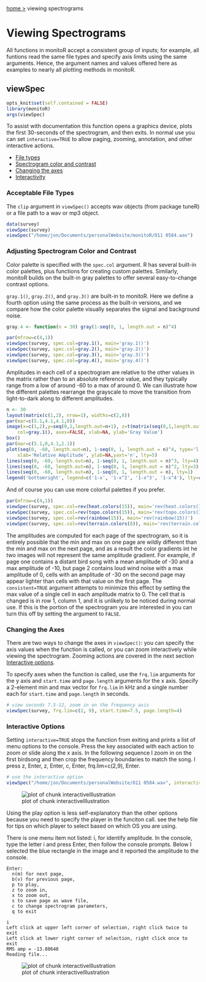 <a href="#" onclick="goBack()">home &gt;</a><p style="display:inline;">viewing spectrograms</p>
# Viewing Spectrograms
All functions in monitoR accept a consistent group of inputs; for example, all funtions read the same file types and specify axis limits using the same arguments. Hence, the argument names and values offered here as examples to nearly all plotting methods in monitoR. 

## viewSpec
```r
opts_knit$set(self.contained = FALSE)
library(monitoR)
args(viewSpec)
```
To assist with documentation this function opens a graphics device, plots the first 30-seconds of the spectrogram, and then exits. In normal use you can set `interactive=TRUE` to allow paging, zooming, annotation, and other interactive actions.

+ [File types](#filetypes)
+ [Spectrogram color and contrast](#colorcontrast)
+ [Changing the axes](#changingtheaxes)
+ [Interactivity](#interactivity)
  
<h3 id="filetypes">Acceptable File Types</h3>
The `clip` argument in `viewSpec()` accepts wav objects (from package tuneR) or a file path to a wav or mp3 object.  

```r
data(survey)
viewSpec(survey)
viewSpec("/home/jon/Documents/personalWebsite/monitoR/O11 0584.wav")
```

<h3 id="colorcontrast">Adjusting Spectrogram Color and Contrast</h3>
Color palette is specified with the `spec.col` argument. R has several built-in color palettes, plus functions for creating custom palettes. Similarly, monitoR builds on the built-in gray palettes to offer several easy-to-change contrast options.   

`gray.1()`, `gray.2()`, and `gray.3()` are built-in to monitoR. Here we define a fourth option using the same process as the built-in versions, and we compare how the color palette visually separates the signal and background noise.   

```r
gray.4 <- function(n = 30) gray(1-seq(0, 1, length.out = n)^4)

par(mfrow=c(4,1))
viewSpec(survey, spec.col=gray.1(), main='gray.1()')
viewSpec(survey, spec.col=gray.2(), main='gray.2()')
viewSpec(survey, spec.col=gray.3(), main='gray.3()')
viewSpec(survey, spec.col=gray.4(), main='gray.4()')
```

Amplitudes in each cell of a spectrogram are relative to the other values in the matrix rather than to an absolute reference value, and they typically range from a low of around -60 to a max of around 0. We can illustrate how the different palettes rearrange the grayscale to move the transition from light-to-dark along to different amplitudes.

```r
n <- 30
layout(matrix(c(1,2), nrow=1), widths=c(2,8))
par(mar=c(5.1,4.1,4.1,0))
image(x=c(1,2),y=seq(0,1,length.out=n+1), z=t(matrix(seq(0,1,length.out=n), nrow=n)), 
    col=gray.1(), axes=FALSE, xlab=NA, ylab='Gray Value')
box()
par(mar=c(5.1,0,4.1,2.1))
plot(seq(0, -60, length.out=n), 1-seq(0, 1, length.out = n)^4, type='l', 
    xlab='Relative Amplitude', ylab=NA,yaxt='n', lty=5)
lines(seq(0, -60, length.out=n), 1-seq(0, 1, length.out = n)^3, lty=4)
lines(seq(0, -60, length.out=n), 1-seq(0, 1, length.out = n)^2, lty=3)
lines(seq(0, -60, length.out=n), 1-seq(0, 1, length.out = n), lty=1)
legend('bottomright', legend=c('1-x', '1-x^2', '1-x^3', '1-x^4'), lty=c(1,3,4,5), bty='n')
```

And of course you can use more colorful palettes if you prefer.  

```r
par(mfrow=c(4,1))
viewSpec(survey, spec.col=rev(heat.colors(15)), main='rev(heat.colors(15))')
viewSpec(survey, spec.col=rev(topo.colors(15)), main='rev(topo.colors(15))')
viewSpec(survey, spec.col=rev(rainbow(15)), main='rev(rainbow(15))')
viewSpec(survey, spec.col=rev(terrain.colors(8)), main='rev(terrain.colors(8))')
```

The amplitudes are computed for each page of the spectrogram, so it is entirely possible that the min and max on one page are wildly different than the min and max on the next page, and as a result the color gradients int he two images will not represent the same amplitude gradient. For example, if page one contains a distant bird song with a mean amplitude of -30 and a max amplitude of -10, but page 2 contains loud wind noise with a max amplitude of 0, cells with an amplitude of -30 on the second page may appear lighter than cells with that value on the first page. The `consistent=TRUE` argument attempts to minimize this effect by setting the max value of a single cell in each amplitude matrix to 0. The cell that is changed is in row 1, column 1, and it is unlikely to be noticed during normal use. If this is the portion of the spectrogram you are interested in you can turn this off by setting the argument to `FALSE`.  

<h3 id="changingtheaxes">Changing the Axes</h3>
There are two ways to change the axes in `viewSpec()`: you can specify the axis values when the function is called, or you can zoom interactively while viewing the spectrogram. Zooming actions are covered in the next section [Interactive options](#interactivity).  

To specify axes when the function is called, use the `frq.lim` arguments for the y axis and `start.time` and `page.length` arguments for the x axis. Specify a 2-element min and max vector for `frq.lim` in kHz and a single number each for `start.time` and `page.length` in seconds.  

```r
# view seconds 7.5-12, zoom in on the frequency axis
viewSpec(survey, frq.lim=c(2, 9), start.time=7.5, page.length=4)
```

<h3 id="interactivity">Interactive Options</h3>
Setting `interactive=TRUE` stops the function from exiting and prints a list of menu options to the console. Press the key associated with each action to zoom or slide along the x axis. In the following sequence I zoom in on the first birdsong and then crop the frequency boundaries to match the song. I press z, Enter, z, Enter, c, Enter, frq.lim=c(2,9), Enter.  

```r
# use the interactive option
viewSpec("/home/jon/Documents/personalWebsite/O11 0584.wav", interactive=TRUE)
```

![plot of chunk interactiveIllustration](img/interactive.gif)

Using the play option is less self-explanatory than the other options because you need to specify the player in the funciton call. see the help file for tips on which player to select based on which OS you are using.  

There is one menu item not listed: i, for identify amplitude. In the console, type the letter i and press Enter, then follow the console prompts. Below I selected the blue rectangle in the image and it reported the amplitude to the console.  
```
Enter: 
  n(m) for next page, 
  b(v) for previous page, 
  p to play, 
  z to zoom in, 
  x to zoom out, 
  s to save page as wave file, 
  c to change spectrogram parameters, 
  q to exit

i
Left click at upper left corner of selection, right click twice to exit
Left click at lower right corner of selection, right click once to exit
RMS amp = -13.88648 
Reading file...
```
![plot of chunk interactiveIllustration](img/SOSP1.1.png)















